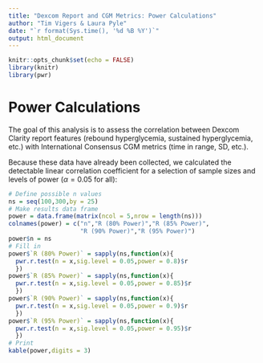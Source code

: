 ```yaml
---
title: "Dexcom Report and CGM Metrics: Power Calculations"
author: "Tim Vigers & Laura Pyle"
date: "`r format(Sys.time(), '%d %B %Y')`"
output: html_document
---
```


```r
knitr::opts_chunk$set(echo = FALSE)
library(knitr)
library(pwr)
```

# Power Calculations

The goal of this analysis is to assess the correlation between Dexcom Clarity report features (rebound hyperglycemia, sustained hyperglycemia, etc.) with International Consensus CGM metrics (time in range, SD, etc.).

Because these data have already been collected, we calculated the detectable linear correlation coefficient for a selection of sample sizes and levels of power ($\alpha = 0.05$ for all):

```r
# Define possible n values
ns = seq(100,300,by = 25)
# Make results data frame
power = data.frame(matrix(ncol = 5,nrow = length(ns)))
colnames(power) = c("n","R (80% Power)","R (85% Power)",
                    "R (90% Power)","R (95% Power)")
power$n = ns
# Fill in
power$`R (80% Power)` = sapply(ns,function(x){
  pwr.r.test(n = x,sig.level = 0.05,power = 0.8)$r
  })
power$`R (85% Power)` = sapply(ns,function(x){
  pwr.r.test(n = x,sig.level = 0.05,power = 0.85)$r
  })
power$`R (90% Power)` = sapply(ns,function(x){
  pwr.r.test(n = x,sig.level = 0.05,power = 0.9)$r
  })
power$`R (95% Power)` = sapply(ns,function(x){
  pwr.r.test(n = x,sig.level = 0.05,power = 0.95)$r
  })
# Print
kable(power,digits = 3)
```
